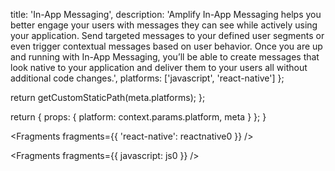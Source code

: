 
  title: 'In-App Messaging',
  description:
    'Amplify In-App Messaging helps you better engage your users with messages they can see while actively using your application. Send targeted messages to your defined user segments or even trigger contextual messages based on user behavior. Once you are up and running with In-App Messaging, you’ll be able to create messages that look native to your application and deliver them to your users all without additional code changes.',
  platforms: ['javascript', 'react-native']
};

  return getCustomStaticPath(meta.platforms);
};

  return {
    props: {
      platform: context.params.platform,
      meta
    }
  };
}


<Fragments fragments={{ 'react-native': reactnative0 }} />


<Fragments fragments={{ javascript: js0 }} />
